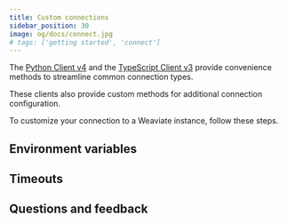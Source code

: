 ```yaml
---
title: Custom connections
sidebar_position: 30
image: og/docs/connect.jpg
# tags: ['getting started', 'connect']
---
```




The [Python Client v4](/developers/weaviate/client-libraries/python) and the [TypeScript Client v3](/developers/weaviate/client-libraries/typescript/typescript-v3) provide convenience methods to streamline common connection types.

These clients also provide custom methods for additional connection configuration.

To customize your connection to a Weaviate instance, follow these steps.


## Environment variables


<EnvVarsHowto/>

## Timeouts


<GRPCTimeoutIntro/>


<GRPCTimeouts/>

## Questions and feedback


<DocsFeedback/>
